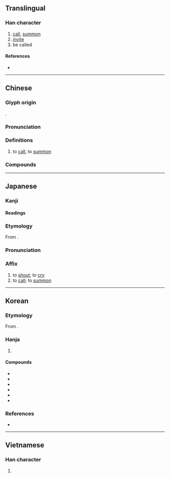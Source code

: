{{also|唤}}
{{character info}}
==Translingual==

===Han character===
{{Han char|rn=30|rad=口|as=09|sn=12|four=67034|canj=RNBK|ids=⿰口奐}}

# [[call]], [[summon]]
# [[invite]]
# be called

====References====
* {{Han ref|kx=0199.010|dkj=03953|dj=0420.250|hdz=10658.061|uh=559A|ud=21914|bh=B3EA|bd=46058}}

----

==Chinese==
{{zh-forms|s=唤}}

===Glyph origin===
{{Han etym}}
{{Han compound|口|奐|ls=psc|c1=s|c2=p}}.

===Pronunciation===
{{zh-pron
|m=huàn
|c=wun6
|h=pfs=
|md=huáng
|mn=ml,jj,tw:hoàn
|mn-t=huang3/huêng3
|mn-t_note=huêng3 - Chaozhou
|w=
|mc=y
|oc=y
|cat=v
}}

===Definitions===
{{zh-hanzi}}

# to [[call]], to [[summon]]

===Compounds===
{{zh-der|使喚|叫喚|召喚|呼喚|喚作|喚做|喚問|喚禮|喚禮員|喚起|喚醒|勾喚|千喚萬喚|呼張喚李|呼風喚雨|千呼萬喚|不聽使喚|傳喚|三請四喚|呼兄喚弟|喚頭|喚雨|招喚|打喚|相喚|高喚|請喚|顧喚|聲喚}}

{{zh-cat|Intermediate}}

----

==Japanese==

===Kanji===
{{ja-kanji|grade=c|rs=口09}}

====Readings====
{{ja-readings
|goon=かん
|kanon=かん
|kun=よ-ぶ
|nanori=よぶ
}}

===Etymology===
{{ja-kanjitab|かん|yomi=on}}
From {{der|ja|ltc|sort=かん|-}} {{ltc-l|喚}}.

===Pronunciation===
{{ja-pron|かん|y=on}}

===Affix===
{{ja-pos|affix|かん|hhira=くわん}}

# to [[shout]]; to [[cry]]
# to [[call]]; to [[summon]]

----

==Korean==

===Etymology===
From {{der|ko|ltc|-}} {{ltc-l|喚|id=1}}.

===Hanja===
{{ko-hanja-search}}
{{ko-hanja|부르다|부를|환}}

# {{hanja form of|환|[[call]]}}

====Compounds====
{{der-top3|Compounds}}
* {{ko-l|소환|召喚}}
* {{ko-l|환기|喚起}}
* {{ko-l|환호|喚呼}}
* {{ko-l|규환|叫喚}}
* {{ko-l|환성|喚聲}}
* {{ko-l|규환지옥|叫喚地獄}}
{{der-bottom}}

===References===
* {{R:hanjadoc|1376}}

----

==Vietnamese==

===Han character===
{{vi-readings|reading=hoán|rs=口09}}

# {{rfdef|vi}}